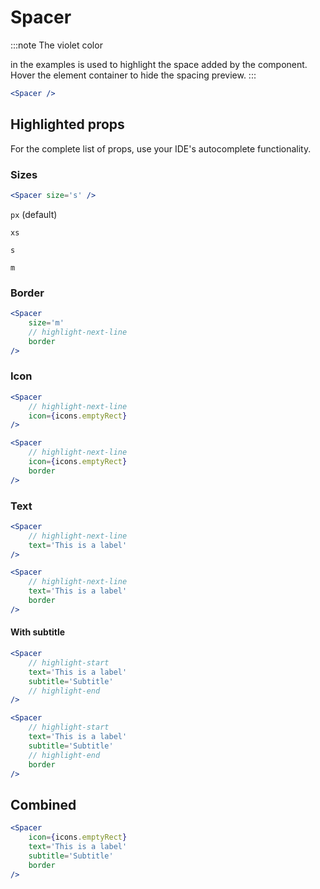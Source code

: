 # Spacer


:::note
The violet color <div className='es:bg-violet-50 es:transition es:size-5.5 es:rounded es:inline-block' /> in the examples is used to highlight the space added by the component.
Hover the element container to hide the spacing preview.
:::

<ComponentShowcase className='esd-hide-bg-on-hover'>
	<Spacer className='es:bg-violet-50 es:transition' />
</ComponentShowcase>

```jsx
<Spacer />
```

## Highlighted props

For the complete list of props, use your IDE's autocomplete functionality.

### Sizes

```jsx
<Spacer size='s' />
```

`px` (default)

<ComponentShowcase className='esd-hide-bg-on-hover'>
	<Spacer
		size='px'
		className='es:bg-violet-50 es:transition'
	/>
</ComponentShowcase>

`xs`

<ComponentShowcase className='esd-hide-bg-on-hover'>
	<Spacer
		size='xs'
		className='es:bg-violet-50 es:transition'
	/>
</ComponentShowcase>

`s`

<ComponentShowcase className='esd-hide-bg-on-hover'>
	<Spacer
		size='s'
		className='es:bg-violet-50 es:transition'
	/>
</ComponentShowcase>

`m`

<ComponentShowcase className='esd-hide-bg-on-hover'>
	<Spacer
		size='m'
		className='es:bg-violet-50 es:transition'
	/>
</ComponentShowcase>

### Border

<ComponentShowcase className='esd-hide-bg-on-hover'>
	<Spacer
		border
		size='m'
		className='es:bg-violet-50 es:transition'
	/>
</ComponentShowcase>

```jsx
<Spacer
	size='m'
	// highlight-next-line
	border
/>
```

### Icon

<ComponentShowcase className='esd-hide-bg-on-hover'>
	<Spacer
		className='es:bg-violet-50 es:transition'
		icon={icons.emptyRect}
	/>
</ComponentShowcase>

```jsx
<Spacer
	// highlight-next-line
	icon={icons.emptyRect}
/>
```

<ComponentShowcase className='esd-hide-bg-on-hover'>
	<Spacer
		border
		className='es:bg-violet-50 es:transition'
		icon={icons.emptyRect}
	/>
</ComponentShowcase>

```jsx
<Spacer
	// highlight-next-line
	icon={icons.emptyRect}
	border
/>
```

### Text

<ComponentShowcase className='esd-hide-bg-on-hover'>
	<Spacer
		className='es:bg-violet-50 es:transition'
		text='This is a label'
	/>
</ComponentShowcase>

```jsx
<Spacer
	// highlight-next-line
	text='This is a label'
/>
```

<ComponentShowcase className='esd-hide-bg-on-hover'>
	<Spacer
		border
		className='es:bg-violet-50 es:transition'
		text='This is a label'
	/>
</ComponentShowcase>

```jsx
<Spacer
	// highlight-next-line
	text='This is a label'
	border
/>
```

#### With subtitle

<ComponentShowcase className='esd-hide-bg-on-hover'>
	<Spacer
		className='es:bg-violet-50 es:transition'
		text='This is a label'
	/>
</ComponentShowcase>

```jsx
<Spacer
	// highlight-start
	text='This is a label'
	subtitle='Subtitle'
	// highlight-end
/>
```

<ComponentShowcase className='esd-hide-bg-on-hover'>
	<Spacer
		border
		className='es:bg-violet-50 es:transition'
		text='This is a label'
		subtitle='Subtitle'
	/>
</ComponentShowcase>

```jsx
<Spacer
	// highlight-start
	text='This is a label'
	subtitle='Subtitle'
	// highlight-end
	border
/>
```

## Combined

<ComponentShowcase className='esd-hide-bg-on-hover'>
	<Spacer
		border
		className='es:bg-violet-50 es:transition'
		text='This is a label'
		subtitle='Subtitle'
		icon={icons.emptyRect}
	/>
</ComponentShowcase>

```jsx
<Spacer
	icon={icons.emptyRect}
	text='This is a label'
	subtitle='Subtitle'
	border
/>
```
